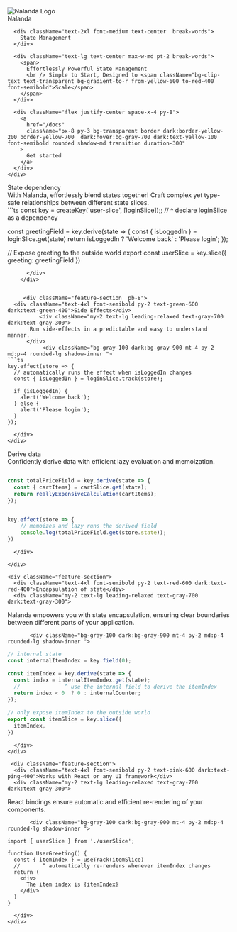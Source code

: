
<div className="min-h-[80vh] flex flex-col justify-center">
  <div className="mx-auto space-y-8 mt-40">
    <div className="flex justify-center">
      <Image
        priority={true}
        src="/nalanda.png"
        alt="Nalanda Logo"
        className="border-4 border-orange-300 rounded-full z-10"
        width={170}
        height={170}
      />
    </div>
    <div>
      <div className="text-6xl font-black text-center leading-tight pt-2">
        <span className="font-black inline-block text-transparent bg-clip-text bg-gradient-to-b dark:from-orange-600 dark:to-yellow-200 from-orange-500 to-yellow-500 animate-gradientAnimation">
          Nalanda
        </span>
      </div>

      <div className="text-2xl font-medium text-center  break-words">
        State Management
      </div>

      <div className="text-lg text-center max-w-md pt-2 break-words">
        <span>
          Effortlessly Powerful State Management
          <br /> Simple to Start, Designed to <span className="bg-clip-text text-transparent bg-gradient-to-r from-yellow-600 to-red-400 font-semibold">Scale</span>
        </span>
      </div>

      <div className="flex justify-center space-x-4 py-8">
        <a
          href="/docs"
          className="px-8 py-3 bg-transparent border dark:border-yellow-200 border-yellow-700  dark:hover:bg-gray-700 dark:text-yellow-100 font-semibold rounded shadow-md transition duration-300"
        >
          Get started
        </a>
      </div>
    </div>
  </div>

  <div className="mt-16 px-2 max-w-4xl self-center">
   <div className="feature-section  pb-8">
      <div className="text-4xl font-semibold py-2 text-blue-600 dark:text-blue-400">
        State dependency
      </div>
      <div className="my-2 text-lg leading-relaxed text-gray-700 dark:text-gray-300">
      With Nalanda, effortlessly blend states together! Craft complex yet type-safe relationships between different state slices.
      </div>
           <div className="bg-gray-100 dark:bg-gray-900 mt-4 py-2 md:p-4 rounded-lg shadow-inner ">
```ts
const key = createKey('user-slice', [loginSlice]);;
                                      // ^ declare loginSlice as a dependency

const greetingField = key.derive(state => {
  const { isLoggedIn } = loginSlice.get(state)
  return isLoggedIn ? 'Welcome back' : 'Please login';
});

// Expose greeting to the outside world
export const userSlice = key.slice({
  greeting: greetingField
})
```
      </div>
    </div>


     <div className="feature-section  pb-8">
  <div className="text-4xl font-semibold py-2 text-green-600 dark:text-green-400">Side Effects</div>
          <div className="my-2 text-lg leading-relaxed text-gray-700 dark:text-gray-300">
       Run side-effects in a predictable and easy to understand manner.
      </div>
           <div className="bg-gray-100 dark:bg-gray-900 mt-4 py-2 md:p-4 rounded-lg shadow-inner ">
```ts
key.effect(store => {
  // automatically runs the effect when isLoggedIn changes
  const { isLoggedIn } = loginSlice.track(store);

  if (isLoggedIn) {
    alert('Welcome back');
  } else {
    alert('Please login');
  }
});
```
      </div>
    </div>

   <div className="feature-section ">
      <div className="text-4xl font-semibold py-2 text-purple-600 dark:text-purple-400">Derive data</div>
       <div className="my-2 text-lg leading-relaxed text-gray-700 dark:text-gray-300">
 Confidently derive data with efficient lazy evaluation and memoization.
      </div>
           <div className="bg-gray-100 dark:bg-gray-900 mt-4 py-2 md:p-4 rounded-lg shadow-inner ">

```ts

const totalPriceField = key.derive(state => {
  const { cartItems} = cartSlice.get(state);
  return reallyExpensiveCalculation(cartItems);
});


key.effect(store => {
    // memoizes and lazy runs the derived field
    console.log(totalPriceField.get(store.state));
})

```
      </div>
 
    </div>

    <div className="feature-section">
      <div className="text-4xl font-semibold py-2 text-red-600 dark:text-red-400">Encapsulation of state</div>
      <div className="my-2 text-lg leading-relaxed text-gray-700 dark:text-gray-300">
   Nalanda empowers you with state encapsulation, ensuring clear boundaries between different parts of your application.
      </div>
  
           <div className="bg-gray-100 dark:bg-gray-900 mt-4 py-2 md:p-4 rounded-lg shadow-inner ">
```ts
// internal state
const internalItemIndex = key.field(0);

const itemIndex = key.derive(state => {
  const index = internalItemIndex.get(state);
  //              ^ use the internal field to derive the itemIndex
  return index < 0  ? 0 : internalCounter;
});

// only expose itemIndex to the outside world
export const itemSlice = key.slice({
  itemIndex,
})

```
      </div>
    </div>

     <div className="feature-section">
      <div className="text-4xl font-semibold py-2 text-pink-600 dark:text-ping-400">Works with React or any UI framework</div>
      <div className="my-2 text-lg leading-relaxed text-gray-700 dark:text-gray-300">
   React bindings ensure automatic and efficient re-rendering of your components.
      </div>
  
           <div className="bg-gray-100 dark:bg-gray-900 mt-4 py-2 md:p-4 rounded-lg shadow-inner ">

```tsx
import { userSlice } from './userSlice';

function UserGreeting() {
  const { itemIndex } = useTrack(itemSlice)
  //       ^ automatically re-renders whenever itemIndex changes
  return (
    <div>
      The item index is {itemIndex}
    </div>
  )
}

```
      </div>
    </div>

   
  </div>


</div>